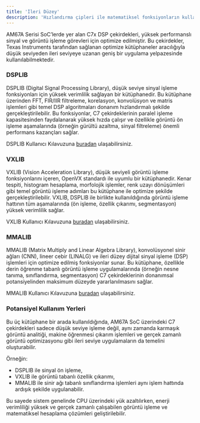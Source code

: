 ```yaml
---
title: 'İleri Düzey'
description: 'Hızlandırma çipleri ile matematiksel fonksiyonların kullanımı'
---
```


AM67A Serisi SoC’lerde yer alan C7x DSP çekirdekleri, yüksek performanslı sinyal ve görüntü işleme görevleri
için optimize edilmiştir. Bu çekirdekler, Texas Instruments tarafından sağlanan optimize kütüphaneler aracılığıyla
düşük seviyeden ileri seviyeye uzanan geniş bir uygulama yelpazesinde kullanılabilmektedir.

### DSPLIB

DSPLIB (Digital Signal Processing Library), düşük seviye sinyal işleme fonksiyonları için yüksek verimlilik sağlayan 
bir kütüphanedir. Bu kütüphane üzerinden FFT, FIR/IIR filtreleme, korelasyon, konvolüsyon ve matris işlemleri gibi 
temel DSP algoritmaları donanım hızlandırmalı şekilde gerçekleştirilebilir. Bu fonksiyonlar, C7 çekirdeklerinin 
paralel işleme kapasitesinden faydalanarak yüksek hızda çalışır ve özellikle görüntü ön işleme aşamalarında
(örneğin gürültü azaltma, sinyal filtreleme) önemli performans kazançları sağlar.

DSPLIB Kullanıcı Kılavuzuna [buradan](https://software-dl.ti.com/jacinto7/esd/processor-sdk-rtos-jacinto7/11_01_00_04/exports/docs/dsplib/docs/user_guide/index.html) ulaşabilirsiniz.

### VXLIB

VXLIB (Vision Acceleration Library), düşük seviyeli görüntü işleme fonksiyonlarını içeren, OpenVX standardı ile 
uyumlu bir kütüphanedir. Kenar tespiti, histogram hesaplama, morfolojik işlemler, renk uzayı dönüşümleri gibi 
temel görüntü işleme adımları bu kütüphane ile optimize şekilde gerçekleştirilebilir. VXLIB, DSPLIB ile birlikte 
kullanıldığında görüntü işleme hattının tüm aşamalarında (ön işleme, özellik çıkarımı, segmentasyon) yüksek 
verimlilik sağlar.

VXLIB Kullanıcı Kılavuzuna [buradan](https://software-dl.ti.com/jacinto7/esd/processor-sdk-rtos-jacinto7/11_01_00_04/exports/docs/vxlib_11_00_00_01/docs/user_guide/index.html) ulaşabilirsiniz.

### MMALIB

MMALIB (Matrix Multiply and Linear Algebra Library), konvolüsyonel sinir ağları (CNN), lineer cebir (LINALG) ve 
ileri düzey dijital sinyal işleme (DSP) işlemleri için optimize edilmiş fonksiyonlar sunar. Bu kütüphane, 
özellikle derin öğrenme tabanlı görüntü işleme uygulamalarında (örneğin nesne tanıma, sınıflandırma, segmentasyon) 
C7 çekirdeklerinin donanımsal potansiyelinden maksimum düzeyde yararlanılmasını sağlar.

MMALIB Kullanıcı Kılavuzuna [buradan](https://software-dl.ti.com/jacinto7/esd/processor-sdk-rtos-jacinto7/11_01_00_04/exports/docs/mmalib_11_01_00_06/docs/user_guide/modules.html) ulaşabilirsiniz.

### Potansiyel Kullanım Yerleri

Bu üç kütüphane bir arada kullanıldığında, AM67A SoC üzerindeki C7 çekirdekleri sadece düşük seviye işleme değil, 
aynı zamanda karmaşık görüntü analitiği, makine öğrenmesi çıkarım işlemleri ve gerçek zamanlı görüntü optimizasyonu 
gibi ileri seviye uygulamaların da temelini oluşturabilir.

Örneğin:

- DSPLIB ile sinyal ön işleme,
- VXLIB ile görüntü tabanlı özellik çıkarımı,
- MMALIB ile sinir ağı tabanlı sınıflandırma işlemleri aynı işlem hattında ardışık şekilde uygulanabilir.

Bu sayede sistem genelinde CPU üzerindeki yük azaltılırken, enerji verimliliği yüksek ve gerçek zamanlı 
çalışabilen görüntü işleme ve matematiksel hesaplama çözümleri geliştirilebilir.
